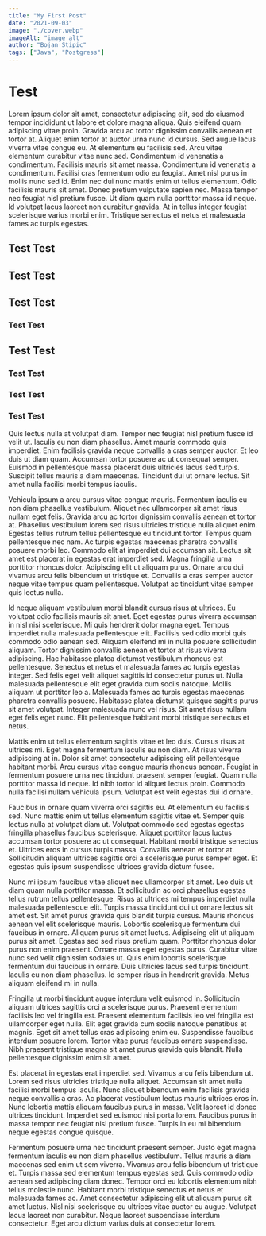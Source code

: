 ```yaml
---
title: "My First Post"
date: "2021-09-03"
image: "./cover.webp"
imageAlt: "image alt"
author: "Bojan Stipic"
tags: ["Java", "Postgress"]
---
```


# Test

Lorem ipsum dolor sit amet, consectetur adipiscing elit, sed do eiusmod tempor incididunt ut labore et dolore magna aliqua. Quis eleifend quam adipiscing vitae proin. Gravida arcu ac tortor dignissim convallis aenean et tortor at. Aliquet enim tortor at auctor urna nunc id cursus. Sed augue lacus viverra vitae congue eu. At elementum eu facilisis sed. Arcu vitae elementum curabitur vitae nunc sed. Condimentum id venenatis a condimentum. Facilisis mauris sit amet massa. Condimentum id venenatis a condimentum. Facilisi cras fermentum odio eu feugiat. Amet nisl purus in mollis nunc sed id. Enim nec dui nunc mattis enim ut tellus elementum. Odio facilisis mauris sit amet. Donec pretium vulputate sapien nec. Massa tempor nec feugiat nisl pretium fusce. Ut diam quam nulla porttitor massa id neque. Id volutpat lacus laoreet non curabitur gravida. At in tellus integer feugiat scelerisque varius morbi enim. Tristique senectus et netus et malesuada fames ac turpis egestas.

## Test Test

## Test Test

## Test Test

### Test Test

## Test Test

### Test Test

### Test Test

### Test Test

Quis lectus nulla at volutpat diam. Tempor nec feugiat nisl pretium fusce id velit ut. Iaculis eu non diam phasellus. Amet mauris commodo quis imperdiet. Enim facilisis gravida neque convallis a cras semper auctor. Et leo duis ut diam quam. Accumsan tortor posuere ac ut consequat semper. Euismod in pellentesque massa placerat duis ultricies lacus sed turpis. Suscipit tellus mauris a diam maecenas. Tincidunt dui ut ornare lectus. Sit amet nulla facilisi morbi tempus iaculis.

Vehicula ipsum a arcu cursus vitae congue mauris. Fermentum iaculis eu non diam phasellus vestibulum. Aliquet nec ullamcorper sit amet risus nullam eget felis. Gravida arcu ac tortor dignissim convallis aenean et tortor at. Phasellus vestibulum lorem sed risus ultricies tristique nulla aliquet enim. Egestas tellus rutrum tellus pellentesque eu tincidunt tortor. Tempus quam pellentesque nec nam. Ac turpis egestas maecenas pharetra convallis posuere morbi leo. Commodo elit at imperdiet dui accumsan sit. Lectus sit amet est placerat in egestas erat imperdiet sed. Magna fringilla urna porttitor rhoncus dolor. Adipiscing elit ut aliquam purus. Ornare arcu dui vivamus arcu felis bibendum ut tristique et. Convallis a cras semper auctor neque vitae tempus quam pellentesque. Volutpat ac tincidunt vitae semper quis lectus nulla.

Id neque aliquam vestibulum morbi blandit cursus risus at ultrices. Eu volutpat odio facilisis mauris sit amet. Eget egestas purus viverra accumsan in nisl nisi scelerisque. Mi quis hendrerit dolor magna eget. Tempus imperdiet nulla malesuada pellentesque elit. Facilisis sed odio morbi quis commodo odio aenean sed. Aliquam eleifend mi in nulla posuere sollicitudin aliquam. Tortor dignissim convallis aenean et tortor at risus viverra adipiscing. Hac habitasse platea dictumst vestibulum rhoncus est pellentesque. Senectus et netus et malesuada fames ac turpis egestas integer. Sed felis eget velit aliquet sagittis id consectetur purus ut. Nulla malesuada pellentesque elit eget gravida cum sociis natoque. Mollis aliquam ut porttitor leo a. Malesuada fames ac turpis egestas maecenas pharetra convallis posuere. Habitasse platea dictumst quisque sagittis purus sit amet volutpat. Integer malesuada nunc vel risus. Sit amet risus nullam eget felis eget nunc. Elit pellentesque habitant morbi tristique senectus et netus.

Mattis enim ut tellus elementum sagittis vitae et leo duis. Cursus risus at ultrices mi. Eget magna fermentum iaculis eu non diam. At risus viverra adipiscing at in. Dolor sit amet consectetur adipiscing elit pellentesque habitant morbi. Arcu cursus vitae congue mauris rhoncus aenean. Feugiat in fermentum posuere urna nec tincidunt praesent semper feugiat. Quam nulla porttitor massa id neque. Id nibh tortor id aliquet lectus proin. Commodo nulla facilisi nullam vehicula ipsum. Volutpat est velit egestas dui id ornare.

Faucibus in ornare quam viverra orci sagittis eu. At elementum eu facilisis sed. Nunc mattis enim ut tellus elementum sagittis vitae et. Semper quis lectus nulla at volutpat diam ut. Volutpat commodo sed egestas egestas fringilla phasellus faucibus scelerisque. Aliquet porttitor lacus luctus accumsan tortor posuere ac ut consequat. Habitant morbi tristique senectus et. Ultrices eros in cursus turpis massa. Convallis aenean et tortor at. Sollicitudin aliquam ultrices sagittis orci a scelerisque purus semper eget. Et egestas quis ipsum suspendisse ultrices gravida dictum fusce.

Nunc mi ipsum faucibus vitae aliquet nec ullamcorper sit amet. Leo duis ut diam quam nulla porttitor massa. Et sollicitudin ac orci phasellus egestas tellus rutrum tellus pellentesque. Risus at ultrices mi tempus imperdiet nulla malesuada pellentesque elit. Turpis massa tincidunt dui ut ornare lectus sit amet est. Sit amet purus gravida quis blandit turpis cursus. Mauris rhoncus aenean vel elit scelerisque mauris. Lobortis scelerisque fermentum dui faucibus in ornare. Aliquam purus sit amet luctus. Adipiscing elit ut aliquam purus sit amet. Egestas sed sed risus pretium quam. Porttitor rhoncus dolor purus non enim praesent. Ornare massa eget egestas purus. Curabitur vitae nunc sed velit dignissim sodales ut. Quis enim lobortis scelerisque fermentum dui faucibus in ornare. Duis ultricies lacus sed turpis tincidunt. Iaculis eu non diam phasellus. Id semper risus in hendrerit gravida. Metus aliquam eleifend mi in nulla.

Fringilla ut morbi tincidunt augue interdum velit euismod in. Sollicitudin aliquam ultrices sagittis orci a scelerisque purus. Praesent elementum facilisis leo vel fringilla est. Praesent elementum facilisis leo vel fringilla est ullamcorper eget nulla. Elit eget gravida cum sociis natoque penatibus et magnis. Eget sit amet tellus cras adipiscing enim eu. Suspendisse faucibus interdum posuere lorem. Tortor vitae purus faucibus ornare suspendisse. Nibh praesent tristique magna sit amet purus gravida quis blandit. Nulla pellentesque dignissim enim sit amet.

Est placerat in egestas erat imperdiet sed. Vivamus arcu felis bibendum ut. Lorem sed risus ultricies tristique nulla aliquet. Accumsan sit amet nulla facilisi morbi tempus iaculis. Nunc aliquet bibendum enim facilisis gravida neque convallis a cras. Ac placerat vestibulum lectus mauris ultrices eros in. Nunc lobortis mattis aliquam faucibus purus in massa. Velit laoreet id donec ultrices tincidunt. Imperdiet sed euismod nisi porta lorem. Faucibus purus in massa tempor nec feugiat nisl pretium fusce. Turpis in eu mi bibendum neque egestas congue quisque.

Fermentum posuere urna nec tincidunt praesent semper. Justo eget magna fermentum iaculis eu non diam phasellus vestibulum. Tellus mauris a diam maecenas sed enim ut sem viverra. Vivamus arcu felis bibendum ut tristique et. Turpis massa sed elementum tempus egestas sed. Quis commodo odio aenean sed adipiscing diam donec. Tempor orci eu lobortis elementum nibh tellus molestie nunc. Habitant morbi tristique senectus et netus et malesuada fames ac. Amet consectetur adipiscing elit ut aliquam purus sit amet luctus. Nisl nisi scelerisque eu ultrices vitae auctor eu augue. Volutpat lacus laoreet non curabitur. Neque laoreet suspendisse interdum consectetur. Eget arcu dictum varius duis at consectetur lorem.
